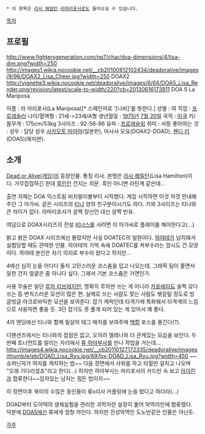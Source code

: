  * 이 항목은 [[리사 해밀턴]],[[라마리포사]]로도 들어오실 수 있습니다.

[[목차]]

== 프로필 ==
http://www.fightersgeneration.com/np7/char/doa-dimensions/4/lisa-dim.png?width=250 http://images1.wikia.nocookie.net/__cb20100812102434/deadoralive/images/9/96/DOAX2_Lisa_Cheer.jpg?width=250
DOAX2
http://vignette3.wikia.nocookie.net/deadoralive/images/6/64/DOA5_Lisa_Render.png/revision/latest/scale-to-width/220?cb=20130616173811
DOA 5
La Mariposa

이름 : 라 마리포사(La Mariposa)[* 스페인어로 '[나비]'를 뜻한다.]
성별 : 여
직업 : [[프로레슬러]]
나이/혈액형 : 21세->23세/A형
생년월일 : [[1975년]] [[7월 20일]]
국적 : [[미국]]
키/몸무게 : 175cm/53kg
3사이즈 : 92-56-86
유파 : [[프로레슬링]] 
취미 : 서핑
좋아하는 것 : 
성우 : 담당 성우 [[사카모토 마아야]](일본판), 마사사 모요(DOAX2-DOAD), [[웬디 리]](DOA5)(북미판).
 
== 소개 ==
[[Dead or Alive(게임)]]의 등장인물. 
통칭 리사.  본명은 [[리사 해밀턴]](Lisa Hamilton)이다. 가무잡잡하긴 한데 [[흑인]]인 건지는 의문. 흑인 아니면 라틴계 같은데...

출연 자체는 DOA 익스트림 비치발리볼부터 시작했다. 게임 시작하면 이것 저것 안내해주던 그 아가씨. 같은 시리즈의 [[티나]] 양의 친구분이시기도 하다. 키와 3사이즈는 티나와 큰 차이가 없다. 라마리포사가 살짝 장신인 대신 살짝 빈유. 

여담으로 DOAX시리즈의 전설 [[비너스]]를 사려면 이 아가씨로 플레이를 해야한다고(...)

밝고 밝은 DOAX 시리즈에선 몰랐지만 사실 DOATEC의 일원이다. [[하야테]]가 납치돼서 실험당할 때도 관여한 인물. 하야테의 기억 속에 DOATEC를 쳐부수라는 암시도 건 모양이다. 하야테 본인은 자기 의지로 부수러 왔다고 하지만...

4에선 심히 눈을 어디다 둘지 고민스러운 코스츔을 입고 나오는데, 그래픽 팀이 졸면서 일한 건지 얼굴은 좀 아니다 싶다. 그래서 기본 코스츔은 가면인가.

사용 무술은 일단 [[루차 리브레]]지만, 명확히 루차만 쓰는 게 아니라 [[카포에라]]도 슬쩍 갖다 쓰는 등 변칙스러운 모션이 많은 편. 실제로 쓰는 사람도 맞는 사람도 헷갈릴 정도로 빙글빙글 아크로바틱한 모션을 보여준다. 잡기 캐릭인데 타격기에 특화돼서 타격계의 느낌으로 사용하면 좋을 듯. 3단 잡기도 못 풀게 되어 있는 게 있어서 꽤 좋다. 

4의 엔딩에선 티나와 함께 필살의 태그 매치를 보여주며 [[백합]] 포스를 풍긴다(?).

디멘션즈에서는 티나와의 접점은 없고, 오히려 엘레나와 더 관계있는 모습을 보인다.  두번째 토너먼트를 알리는 자리에서 [[류 하야부사]]를 만나 작업을 거는데... 
http://images4.wikia.nocookie.net/__cb20110127172335/deadoralive/images/thumb/e/eb/DOAD_Lisa_Ryu.jpg/697px-DOAD_Lisa_Ryu.jpg?width=450
~~슈퍼닌자가 여자를 캐치하는 법~~
다음 장면에서 샤워를 하고 타월만 걸치고 나오며 "오래 기다리셨죠"라고 한다(...) 하지만 하야부사는 마리포사의 카드만 슥 보고 [[아이린]]과 합류한다~~임자있는 남자는 힘든 법이지~~

이 장면이후 북미의 수많은 동인들이 류x리사 커플링에 눈을 떴다고 하더라(...)

DOAD부터 도아텍의 생체실험을 관리한 과학자란 설정이 붙어 악역라인에 합류했다.  덕분에 [[DOA5]]에선 류에게 엄청 까인다. 하지만 진성악역인 도노반같은 인물은 아닌듯.

[[각주]]

